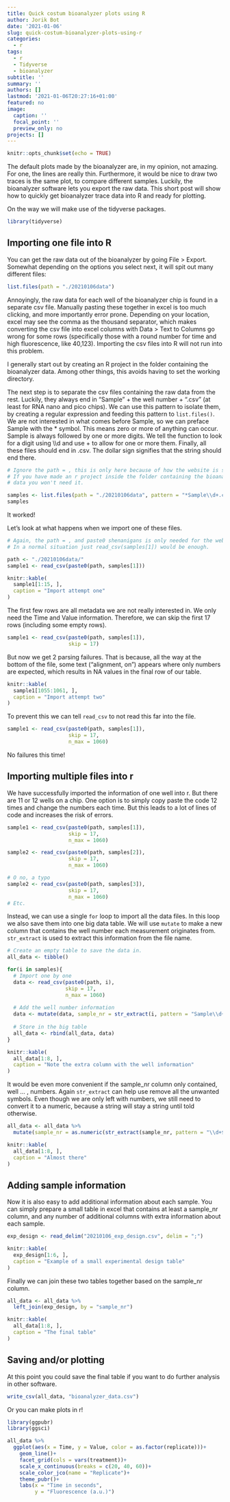 ```yaml
---
title: Quick costum bioanalyzer plots using R
author: Jorik Bot
date: '2021-01-06'
slug: quick-costum-bioanalyzer-plots-using-r
categories:
  - r
tags:
  - r
  - Tidyverse
  - bioanalyzer
subtitle: ''
summary: ''
authors: []
lastmod: '2021-01-06T20:27:16+01:00'
featured: no
image:
  caption: ''
  focal_point: ''
  preview_only: no
projects: []
---
```


```r
knitr::opts_chunk$set(echo = TRUE)
```

The default plots made by the bioanalyzer are, in my opinion, not amazing. For one, the lines are really thin. Furthermore, it would be nice to draw two traces is the same plot, to compare different samples. Luckily, the bioanalyzer software lets you export the raw data. This short post will show how to quickly get bioanalyzer trace data into R and ready for plotting. 

On the way we will make use of the tidyverse packages.

```r
library(tidyverse)
```

## Importing one file into R

You can get the raw data out of the bioanalyzer by going File > Export. Somewhat depending on the options you select next, it will spit out many different files:

```r
list.files(path = "./20210106data")
```

Annoyingly, the raw data for each well of the bioanalyzer chip is found in a separate csv file. Manually pasting these together in excel is too much clicking, and more importantly error prone. Depending on your location, excel may see the comma as the thousand separator, which makes converting the csv file into excel columns with Data > Text to Columns go wrong for some rows (specifically those with a round number for time and high fluorescence, like 40,123). Importing the csv files into R will not run into this problem. 

I generally start out by creating an R project in the folder containing the bioanalyzer data. Among other things, this avoids having to set the working directory. 

The next step is to separate the csv files containing the raw data from the rest. Luckily, they always end in "Sample" + the well number + ".csv" (at least for RNA nano and pico chips). We can use this pattern to isolate them, by creating a regular expression and feeding this pattern to `list.files()`. We are not interested in what comes before Sample, so we can preface Sample with the * symbol. This means zero or more of anything can occur. Sample is always followed by one or more digits. We tell the function to look for a digit using \\\\d and use + to allow for one or more them. Finally, all these files should end in .csv. The dollar sign signifies that the string should end there. 

```r
# Ignore the path = , this is only here because of how the website is structured. 
# If you have made an r project inside the folder containing the bioanalyzer 
# data you won't need it. 

samples <- list.files(path = "./20210106data", pattern = "*Sample\\d+.csv$")
samples
```

It worked!

Let's look at what happens when we import one of these files. 

```r
# Again, the path = , and paste0 shenanigans is only needed for the website. 
# In a normal situation just read_csv(samples[1]) would be enough.

path <- "./20210106data/"
sample1 <- read_csv(paste0(path, samples[1]))
```

```r
knitr::kable(
  sample1[1:15, ],
  caption = "Import attempt one"
)
```

The first few rows are all metadata we are not really interested in. We only need the Time and Value information. Therefore, we can skip the first 17 rows (including some empty rows). 

```r
sample1 <- read_csv(paste0(path, samples[1]),
                    skip = 17)
```

But now we get 2 parsing failures. That is because, all the way at the bottom of the file, some text ("alignment, on") appears where only numbers are expected, which results in NA values in the final row of our table. 

```r
knitr::kable(
  sample1[1055:1061, ],
  caption = "Import attempt two"
)
```

To prevent this we can tell `read_csv` to not read this far into the file. 

```r
sample1 <- read_csv(paste0(path, samples[1]),
                    skip = 17,
                    n_max = 1060)
```

No failures this time!

## Importing multiple files into r

We have successfully imported the information of one well into r. But there are 11 or 12 wells on a chip. One option is to simply copy paste the code 12 times and change the numbers each time. But this leads to a lot of lines of code and increases the risk of errors. 

```r
sample1 <- read_csv(paste0(path, samples[1]),
                    skip = 17,
                    n_max = 1060)

sample2 <- read_csv(paste0(path, samples[2]),
                    skip = 17,
                    n_max = 1060)

# O no, a typo
sample2 <- read_csv(paste0(path, samples[3]),
                    skip = 17,
                    n_max = 1060)
# Etc. 
```

Instead, we can use a single `for` loop to import all the data files. In this loop we also save them into one big data table. We will use `mutate` to make a new column that contains the well number each measurement originates from. `str_extract` is used to extract this information from the file name. 

```r
# Create an empty table to save the data in.
all_data <- tibble()

for(i in samples){
  # Import one by one
  data <- read_csv(paste0(path, i), 
                   skip = 17, 
                   n_max = 1060)
  
  # Add the well number information
  data <- mutate(data, sample_nr = str_extract(i, pattern = "Sample\\d+"))
  
  # Store in the big table
  all_data <- rbind(all_data, data)
}
```

```r
knitr::kable(
  all_data[1:8, ],
  caption = "Note the extra column with the well information"
)
```

It would be even more convenient if the sample_nr column only contained, well ... , numbers. 
Again `str_extract` can help use remove all the unwanted symbols. Even though we are only left with numbers, we still need to convert it to a numeric, because a string will stay a string until told otherwise. 

```r
all_data <- all_data %>%
  mutate(sample_nr = as.numeric(str_extract(sample_nr, pattern = "\\d+$")))
```

```r
knitr::kable(
  all_data[1:8, ],
  caption = "Almost there"
)
```

## Adding sample information

Now it is also easy to add additional information about each sample. You can simply prepare a small table in excel that contains at least a sample_nr column, and any number of additional columns with extra information about each sample. 

```r
exp_design <- read_delim("20210106_exp_design.csv", delim = ";")
```

```r
knitr::kable(
  exp_design[1:6, ],
  caption = "Example of a small experimental design table"
)
```

Finally we can join these two tables together based on the sample_nr column. 

```r
all_data <- all_data %>%
  left_join(exp_design, by = "sample_nr")
```

```r
knitr::kable(
  all_data[1:8, ],
  caption = "The final table"
)
```

## Saving and/or plotting

At this point you could save the final table if you want to do further analysis in other software.

```r
write_csv(all_data, "bioanalyzer_data.csv")
```

Or you can make plots in r!

```r
library(ggpubr)
library(ggsci)

all_data %>%
  ggplot(aes(x = Time, y = Value, color = as.factor(replicate)))+
    geom_line()+
    facet_grid(cols = vars(treatment))+
    scale_x_continuous(breaks = c(20, 40, 60))+
    scale_color_jco(name = "Replicate")+
    theme_pubr()+
    labs(x = "Time in seconds",
         y = "Fluorescence (a.u.)")
```

